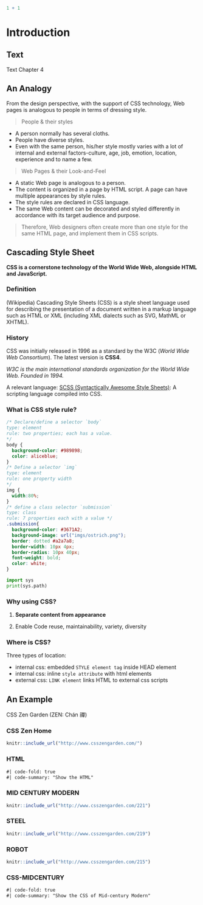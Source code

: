 ```r
1 + 1
```

# Introduction

## Text

Text Chapter 4

## An Analogy

From the design perspective, with the support of CSS technology, Web pages is analogous to people in terms of dressing style.

> People & their styles

-   A person normally has several cloths.
-   People have diverse styles.
-   Even with the same person, his/her style mostly varies with a lot of internal and external factors-culture, age, job, emotion, location, experience and to name a few.

> Web Pages & their Look-and-Feel

-   A static Web page is analogous to a person.
-   The content is organized in a page by HTML script. A page can have multiple appearances by style rules.
-   The style rules are declared in CSS language.
-   The same Web content can be decorated and styled differently in accordance with its target audience and purpose.

> Therefore, Web designers often create more than one style for the same HTML page, and implement them in CSS scripts.



## Cascading Style Sheet

**CSS is a cornerstone technology of the World Wide Web, alongside HTML and JavaScript.**

::: panel-tabset
### Definition

(Wikipedia) Cascading Style Sheets (CSS) is a style sheet language used for describing the presentation of a document written in a markup language such as HTML or XML (including XML dialects such as SVG, MathML or XHTML).

### History

CSS was initially released in 1996 as a standard by the W3C (*World Wide Web Consortium*). The latest version is **CSS4**.

*W3C is the main international standards organization for the World Wide Web. Founded in 1994.*

A relevant language: [SCSS (Syntactically Awesome Style Sheets)](https://sass-lang.com/): A scripting language compiled into CSS.

### What is CSS style rule?

```css

/* Declare/define a selector `body`
type: element
rule: two properties; each has a value.
*/
body { 
  background-color: #989898;
  color: aliceblue;
}
/* Define a selector `img`
type: element
rule: one property width 
*/
img {
  width:80%;
}
/* define a class selector `submission`
type: class
rule: 7 properties each with a value */
.submission{
  background-color: #3671A2;
  background-image: url("imgs/ostrich.png");
  border: dotted #a2a7a8;
  border-width: 10px 4px;
  border-radius: 10px 40px;
  font-weight: bold;
  color: white;
}
```

```python
import sys
print(sys.path)
```

### Why using CSS?

1.  **Separate content from appearance**

2.  Enable Code reuse, maintainability, variety, diversity

### Where is CSS?

Three types of location:

-   internal css: embedded `STYLE element tag` inside HEAD element
-   internal css: inline `style attribute` with html elements
-   external css: `LINK element` links HTML to external css scripts

:::


## An Example

CSS Zen Garden (ZEN: Chán 禪)

::: panel-tabset

### CSS Zen Home

```r
knitr::include_url("http://www.csszengarden.com/")
```

### HTML

```html
#| code-fold: true
#| code-summary: "Show the HTML"
```

### MID CENTURY MODERN 

```r
knitr::include_url("http://www.csszengarden.com/221")
```

### STEEL 

```r
knitr::include_url("http://www.csszengarden.com/219")
```

### ROBOT 

```r
knitr::include_url("http://www.csszengarden.com/215")
```


### CSS-MIDCENTURY

```html
#| code-fold: true
#| code-summary: "Show the CSS of Mid-century Modern"
```

:::


